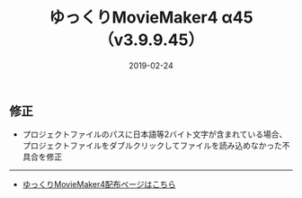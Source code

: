 ﻿---
title: ゆっくりMovieMaker4 α45 （v3.9.9.45）
date: 2019-02-24
tags: [YMM4,お知らせ]
---
## 修正
- プロジェクトファイルのパスに日本語等2バイト文字が含まれている場合、プロジェクトファイルをダブルクリックしてファイルを読み込めなかった不具合を修正

---

- [ゆっくりMovieMaker4配布ページはこちら](/ymm4/)